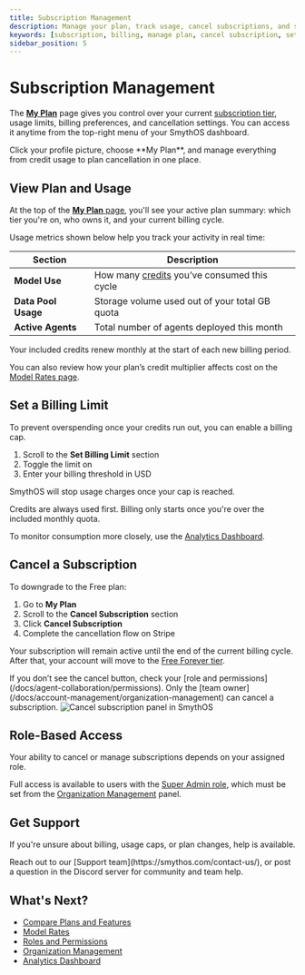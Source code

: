 ```yaml
---
title: Subscription Management
description: Manage your plan, track usage, cancel subscriptions, and set billing limits from the My Plan page.
keywords: [subscription, billing, manage plan, cancel subscription, set limits, my plan, downgrade]
sidebar_position: 5
---
```


# Subscription Management

The [**My Plan**](https://app.smythos.com/my-plan) page gives you control over your current [subscription tier](/docs/account-management/overview), usage limits, billing preferences, and cancellation settings. You can access it anytime from the top-right menu of your SmythOS dashboard.

<InfoCallout title="Where to manage your plan">
Click your profile picture, choose **My Plan**, and manage everything from credit usage to plan cancellation in one place.
</InfoCallout>

<Spacer size="md" />

## View Plan and Usage

At the top of the [**My Plan** page](https://app.smythos.com/my-plan), you'll see your active plan summary: which tier you're on, who owns it, and your current billing cycle.

Usage metrics shown below help you track your activity in real time:

| Section             | Description                                                  |
|---------------------|--------------------------------------------------------------|
| **Model Use**       | How many [credits](/docs/account-management/model-rates) you’ve consumed this cycle |
| **Data Pool Usage** | Storage volume used out of your total GB quota               |
| **Active Agents**   | Total number of agents deployed this month                   |

<InfoCallout title="Credits reset automatically">
Your included credits renew monthly at the start of each new billing period.
</InfoCallout>

You can also review how your plan’s credit multiplier affects cost on the [Model Rates page](/docs/account-management/model-rates).

<Spacer size="md" />

## Set a Billing Limit

To prevent overspending once your credits run out, you can enable a billing cap.

1. Scroll to the **Set Billing Limit** section
2. Toggle the limit on
3. Enter your billing threshold in USD

SmythOS will stop usage charges once your cap is reached.

<WarningCallout title="Limits apply after credits are used">
Credits are always used first. Billing only starts once you're over the included monthly quota.
</WarningCallout>

To monitor consumption more closely, use the [Analytics Dashboard](/docs/agent-collaboration/analytics).

<Spacer size="md" />

## Cancel a Subscription

To downgrade to the Free plan:

1. Go to **My Plan**
2. Scroll to the **Cancel Subscription** section
3. Click **Cancel Subscription**
4. Complete the cancellation flow on Stripe

Your subscription will remain active until the end of the current billing cycle. After that, your account will move to the [Free Forever tier](https://smythos.com/pricing/).

<WarningCallout title="Only team owners can cancel subscriptions">
If you don’t see the cancel button, check your [role and permissions](/docs/agent-collaboration/permissions). Only the [team owner](/docs/account-management/organization-management) can cancel a subscription.
</WarningCallout>

<Image src="/docs/img/cancel-subscription.jpg" alt="Cancel subscription panel in SmythOS" caption="Downgrade takes effect at the end of your billing cycle." />

<Spacer size="md" />

## Role-Based Access

Your ability to cancel or manage subscriptions depends on your assigned role.

Full access is available to users with the [Super Admin role](/docs/agent-collaboration/permissions), which must be set from the [Organization Management](/docs/account-management/organization-management) panel.

<Spacer size="md" />

## Get Support

If you're unsure about billing, usage caps, or plan changes, help is available.

<TipCallout title="Need help fast?">
Reach out to our [Support team](https://smythos.com/contact-us/), or post a question in the Discord server for community and team help.
</TipCallout>

<Spacer size="md" />

## What's Next?

- [Compare Plans and Features](/docs/account-management/overview)
- [Model Rates](/docs/account-management/model-rates)
- [Roles and Permissions](/docs/agent-collaboration/permissions)
- [Organization Management](/docs/account-management/organization-management)
- [Analytics Dashboard](/docs/agent-collaboration/analytics)
